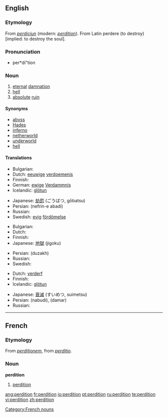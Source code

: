 ==English==

===Etymology===
From {{etyl|fro}} ''[[perdiciun]]'' (modern: ''[[#French|perdition]]'').
From Latin perdere (to destroy) [implied: to destroy the soul].

===Pronunciation===
* per*di"tion

===Noun===
{{en-noun|-}}

# [[eternal]] [[damnation]]
# [[hell]]
# [[absolute]] [[ruin]]

====Synonyms====
* [[abyss]]
* [[Hades]]
* [[inferno]]
* [[netherworld]]
* [[underworld]]
* [[hell]]

====Translations====
{{trans-top|eternal damnation}}
* Bulgarian: {{t+|bg|ад|m|tr=ad|sc=Cyrl}}
* Dutch: [[eeuwige]] [[verdoemenis]]
* Finnish: {{t-|fi|kadotus}}
* German: [[ewige]] [[Verdammnis]] {{f}}
* Icelandic: [[glötun]] {{f}}
{{trans-mid}}
* Japanese: [[劫罰]] (ごうばつ, gōbatsu)
* Persian: {{fa-Arab|[[نفرین ابدی]]}} (nefrin-e abadi)
* Russian: {{t+|ru|проклятие|т|tr=prokljátije|sc=Cyrl}}
* Swedish: [[evig]] [[fördömelse]]
{{trans-bottom}}

{{trans-top|hell}}
* Bulgarian: {{t+|bg|ад|m|tr=ad|sc=Cyrl}}
* Dutch: {{t+|nl|hel}}
* Finnish: {{t+|fi|helvetti}}
* Japanese: [[地獄]] (jigoku)
{{trans-mid}}
* Persian: {{fa-Arab|[[دوزخ]]}} (duzakh)
* Russian: {{t|ru|геенна|f|tr=gejénna|sc=Cyrl}}
* Swedish: {{t+|sv|helvete}}
{{trans-bottom}}

{{trans-top|absolute ruin}}
* Dutch: [[verderf]]
* Finnish: {{t-|fi|tuho}}
* Icelandic: [[glötun]] {{f}}
{{trans-mid}}
* Japanese: [[衰滅]] (すいめつ, suimetsu)
* Persian: {{fa-Arab|[[نابودی]]}} (nabudi), {{fa-Arab|[[دمار]]}} (damar)
* Russian: {{t+|ru|гибель|f|tr=gíbel’|sc=Cyrl}}
{{trans-bottom}}

----

==French==

===Etymology===
From {{LL.|fr}} ''[[perditionem]]'', from {{etyl|la|fr}} ''[[perditio]]''.

===Noun===
'''perdition''' {{f}}

# [[#English|perdition]]

[[Category:French nouns]]

[[ang:perdition]]
[[fr:perdition]]
[[io:perdition]]
[[pt:perdition]]
[[ru:perdition]]
[[te:perdition]]
[[vi:perdition]]
[[zh:perdition]]